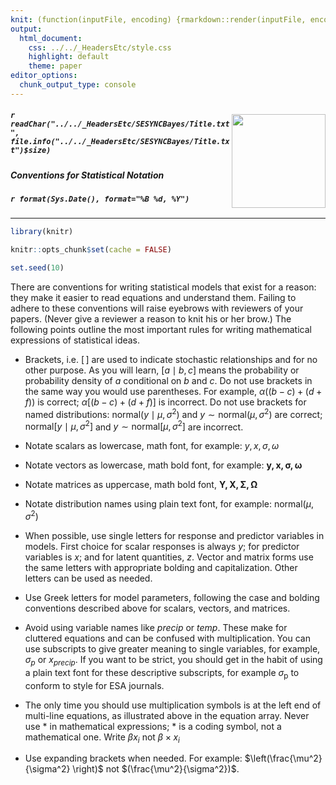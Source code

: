 ```yaml
---
knit: (function(inputFile, encoding) {rmarkdown::render(inputFile, encoding = encoding, output_dir = "../../content/presentation")})
output:
  html_document:
    css: ../../_HeadersEtc/style.css
    highlight: default
    theme: paper
editor_options: 
  chunk_output_type: console
---
```


<script src="../../_HeadersEtc/hideOutput.js"></script>

<img src="../../_HeadersEtc/SESYNCBayes/logo_plus_grants.png" style="position:relative;float:right;padding-top:10px;width:150px;height=150px" />

##### `r readChar("../../_HeadersEtc/SESYNCBayes/Title.txt", file.info("../../_HeadersEtc/SESYNCBayes/Title.txt")$size)`

##### Conventions for Statistical Notation

##### `r format(Sys.Date(), format="%B %d, %Y")`

---

```r

library(knitr)

knitr::opts_chunk$set(cache = FALSE)

set.seed(10)

```

There are conventions for writing statistical models that exist for a reason: they make it easier to read equations and understand them.  Failing to adhere to these conventions will raise eyebrows with reviewers of your papers.  (Never give a reviewer a reason to knit his or her brow.) The following points outline the most important rules for writing mathematical expressions of statistical ideas.

* Brackets, i.e. $[\,]$ are used to indicate stochastic relationships and for no other purpose. As you will learn, $[a \mid b,c]$ means the probability or probability density of $a$ conditional on $b$ and $c$.  Do not use brackets in the same way you would use parentheses. For example, $\alpha((b-c)+(d+f))$  is correct; $\alpha[(b-c)+(d+f)]$ is incorrect. Do not use brackets for named distributions:  $\text{normal}(y\mid\mu,\sigma^2)$ and $y \sim \text{normal}(\mu, \sigma^2)$ are correct; $\text{normal}[y\mid\mu,\sigma^2]$ and $y \sim \text{normal}[\mu, \sigma^2]$ are incorrect.

* Notate scalars as lowercase, math font, for example: $y,x,\sigma, \omega$

* Notate vectors as lowercase, math bold font, for example: $\mathbf{y,x,}\,\boldsymbol{\sigma, \omega}$

* Notate matrices as uppercase, math bold font,  $\mathbf{Y,X,}\,\boldsymbol{\Sigma,\Omega}$

* Notate distribution names using plain text font, for example: $\text{normal}(\mu, \sigma^2)$

* When possible, use single letters for response and predictor variables in models.  First choice for scalar responses is always $y$; for predictor variables is $x$; and for latent quantities, $z$. Vector and matrix forms use the same letters with appropriate bolding and capitalization. Other letters can be used as needed.

* Use Greek letters for model parameters, following the case and bolding conventions described above for scalars, vectors, and matrices.  

* Avoid using variable names like $precip$ or $temp$.  These make for cluttered equations and can be confused with multiplication. You can use subscripts to give greater meaning to single variables, for example, $\sigma_p$ or $x_{precip}$.  If you want to be strict, you should get in the habit of using a plain text font for these descriptive subscripts, for example $\sigma_{\text{p}}$ to conform to style for ESA journals. 

* The only time you should use multiplication symbols is at the left end of multi-line equations, as illustrated above in the equation array. 
Never use \* in mathematical expressions; \* is a coding symbol, not a mathematical one.  Write $\beta x_i$ not $\beta\times x_i$

* Use expanding brackets when needed.  For example: $\left(\frac{\mu^2}{\sigma^2} \right)$ not $(\frac{\mu^2}{\sigma^2})$.

